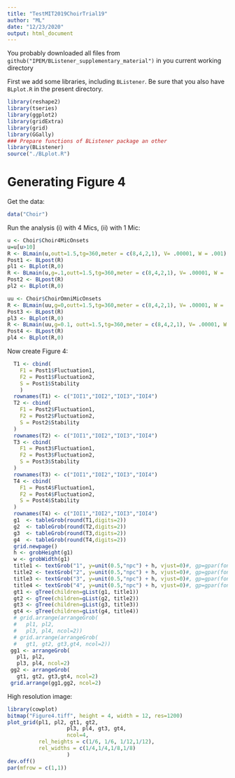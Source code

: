 ```yaml
---
title: "TestMIT2019ChoirTrial19"
author: "ML"
date: "12/23/2020"
output: html_document
---
```

You probably downloaded all files from 
`github("IPEM/BListener_supplementary_material")`
in you current working directory

First we add some libraries, including `BListener`.
Be sure that you also have `BLplot.R` in the present directory.

```r
library(reshape2)
library(tseries)
library(ggplot2)
library(gridExtra)
library(grid)
library(GGally)
### Prepare functions of BListener package an other
library(BListener)
source("./BLplot.R")
```
# Generating Figure 4
Get the data:
```r
data("Choir")
```
Run the analysis (i) with 4 Mics, (ii) with 1 Mic:
```r
u <- Choir$Choir4MicOnsets
u=u[u>10]
R <- BLmain(u,outt=1.5,tg=360,meter = c(8,4,2,1), V= .00001, W = .001)
Post1 <- BLpost(R)
pl1 <- BLplot(R,0)
R <- BLmain(u,g=.1,outt=1.5,tg=360,meter = c(8,4,2,1), V= .00001, W = .001)
Post2 <- BLpost(R)
pl2 <- BLplot(R,0)

uu <- Choir$ChoirOmniMicOnsets
R <- BLmain(uu,g=0,outt=1.5,tg=360,meter = c(8,4,2,1), V= .00001, W = .001)
Post3 <- BLpost(R)
pl3 <- BLplot(R,0)
R <- BLmain(uu,g=0.1, outt=1.5,tg=360,meter = c(8,4,2,1), V= .00001, W = .001)
Post4 <- BLpost(R)
pl4 <- BLplot(R,0)
```

Now create Figure 4:
```r
  T1 <- cbind(
    F1 = Post1$Fluctuation1,
    F2 = Post1$Fluctuation2,
    S = Post1$Stability
    )
  rownames(T1) <- c("IOI1","IOI2","IOI3","IOI4")
  T2 <- cbind(
    F1 = Post2$Fluctuation1,
    F2 = Post2$Fluctuation2,
    S = Post2$Stability
  )
  rownames(T2) <- c("IOI1","IOI2","IOI3","IOI4")
  T3 <- cbind(
    F1 = Post3$Fluctuation1,
    F2 = Post3$Fluctuation2,
    S = Post3$Stability
  )
  rownames(T3) <- c("IOI1","IOI2","IOI3","IOI4")
  T4 <- cbind(
    F1 = Post4$Fluctuation1,
    F2 = Post4$Fluctuation2,
    S = Post4$Stability
  )
  rownames(T4) <- c("IOI1","IOI2","IOI3","IOI4")
  g1  <- tableGrob(round(T1,digits=2))
  g2  <- tableGrob(round(T2,digits=2))
  g3  <- tableGrob(round(T3,digits=2))
  g4  <- tableGrob(round(T4,digits=2))
  grid.newpage()
  h <- grobHeight(g1)
  w <- grobWidth(g1)
  title1 <- textGrob("1", y=unit(0.5,"npc") + h, vjust=0)#, gp=gpar(fontsize=15))
  title2 <- textGrob("2", y=unit(0.5,"npc") + h, vjust=0)#, gp=gpar(fontsize=15))
  title3 <- textGrob("3", y=unit(0.5,"npc") + h, vjust=0)#, gp=gpar(fontsize=15))
  title4 <- textGrob("4", y=unit(0.5,"npc") + h, vjust=0)#, gp=gpar(fontsize=15))
  gt1 <- gTree(children=gList(g1, title1))
  gt2 <- gTree(children=gList(g2, title2))
  gt3 <- gTree(children=gList(g3, title3))
  gt4 <- gTree(children=gList(g4, title4))
  # grid.arrange(arrangeGrob(
  #   pl1, pl2,
  #   pl3, pl4, ncol=2))
  # grid.arrange(arrangeGrob(
  #   gt1, gt2, gt3,gt4, ncol=2))
 gg1 <- arrangeGrob(
   pl1, pl2,
   pl3, pl4, ncol=2)
 gg2 <- arrangeGrob(
   gt1, gt2, gt3,gt4, ncol=2)
 grid.arrange(gg1,gg2, ncol=2)
```
High resolution image:
```r
library(cowplot)
bitmap("Figure4.tiff", height = 4, width = 12, res=1200)
plot_grid(pl1, pl2, gt1, gt2,
                   pl3, pl4, gt3, gt4,
                   ncol=4, 
          rel_heights = c(1/6, 1/6, 1/12,1/12),
          rel_widths = c(1/4,1/4,1/8,1/8)
                   )
dev.off()
par(mfrow = c(1,1))
```

